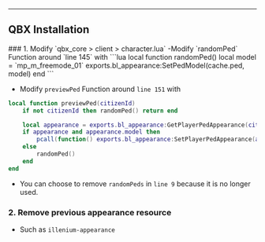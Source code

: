 
---
QBX Installation
---

<Steps>
### 1. Modify `qbx_core > client > character.lua`
-Modify `randomPed` Function around `line 145`  with
```lua
local function randomPed()
    local model = `mp_m_freemode_01`
    exports.bl_appearance:SetPedModel(cache.ped, model)
end
```

- Modify `previewPed` Function around `line 151` with
```lua
local function previewPed(citizenId)
    if not citizenId then randomPed() return end

    local appearance = exports.bl_appearance:GetPlayerPedAppearance(citizenId)
    if appearance and appearance.model then
        pcall(function() exports.bl_appearance:SetPlayerPedAppearance(appearance) end)
    else
        randomPed()
    end
end
```
- You can choose to remove `randomPeds` in `line 9` because it is no longer used.

### 2. Remove previous appearance resource
- Such as `illenium-appearance`

</Steps>
